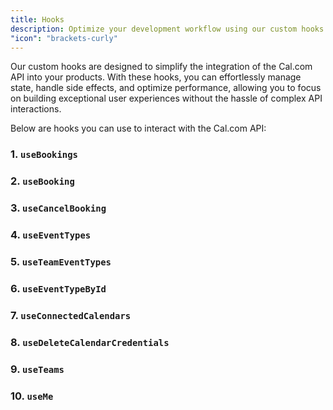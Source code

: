```yaml
---
title: Hooks
description: Optimize your development workflow using our custom hooks.
"icon": "brackets-curly"
---
```


Our custom hooks are designed to simplify the integration of the Cal.com API into your products. With these hooks, you can effortlessly manage state, handle side effects, and optimize performance, allowing you to focus on building exceptional user experiences without the hassle of complex API interactions. 

Below are hooks you can use to interact with the Cal.com API:

### 1. `useBookings`

### 2. `useBooking`

### 3. `useCancelBooking`

### 4. `useEventTypes`

### 5. `useTeamEventTypes`

### 6. `useEventTypeById` 

### 7. `useConnectedCalendars`

### 8. `useDeleteCalendarCredentials`

### 9. `useTeams`

### 10. `useMe`